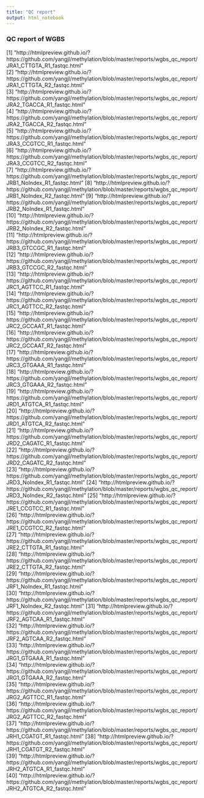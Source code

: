 ```yaml
---
title: "QC report"
output: html_notebook
---
```


### QC report of WGBS

[1] "http://htmlpreview.github.io/?https://github.com/yangjl/methylation/blob/master/reports/wgbs_qc_report/JRA1_CTTGTA_R1_fastqc.html"  
[2] "http://htmlpreview.github.io/?https://github.com/yangjl/methylation/blob/master/reports/wgbs_qc_report/JRA1_CTTGTA_R2_fastqc.html"  
[3] "http://htmlpreview.github.io/?https://github.com/yangjl/methylation/blob/master/reports/wgbs_qc_report/JRA2_TGACCA_R1_fastqc.html"  
[4] "http://htmlpreview.github.io/?https://github.com/yangjl/methylation/blob/master/reports/wgbs_qc_report/JRA2_TGACCA_R2_fastqc.html"  
[5] "http://htmlpreview.github.io/?https://github.com/yangjl/methylation/blob/master/reports/wgbs_qc_report/JRA3_CCGTCC_R1_fastqc.html"  
[6] "http://htmlpreview.github.io/?https://github.com/yangjl/methylation/blob/master/reports/wgbs_qc_report/JRA3_CCGTCC_R2_fastqc.html"  
[7] "http://htmlpreview.github.io/?https://github.com/yangjl/methylation/blob/master/reports/wgbs_qc_report/JRB1_NoIndex_R1_fastqc.html" 
[8] "http://htmlpreview.github.io/?https://github.com/yangjl/methylation/blob/master/reports/wgbs_qc_report/JRB1_NoIndex_R2_fastqc.html" 
[9] "http://htmlpreview.github.io/?https://github.com/yangjl/methylation/blob/master/reports/wgbs_qc_report/JRB2_NoIndex_R1_fastqc.html"  
[10] "http://htmlpreview.github.io/?https://github.com/yangjl/methylation/blob/master/reports/wgbs_qc_report/JRB2_NoIndex_R2_fastqc.html"  
[11] "http://htmlpreview.github.io/?https://github.com/yangjl/methylation/blob/master/reports/wgbs_qc_report/JRB3_GTCCGC_R1_fastqc.html"   
[12] "http://htmlpreview.github.io/?https://github.com/yangjl/methylation/blob/master/reports/wgbs_qc_report/JRB3_GTCCGC_R2_fastqc.html"   
[13] "http://htmlpreview.github.io/?https://github.com/yangjl/methylation/blob/master/reports/wgbs_qc_report/JRC1_AGTTCC_R1_fastqc.html"  
[14] "http://htmlpreview.github.io/?https://github.com/yangjl/methylation/blob/master/reports/wgbs_qc_report/JRC1_AGTTCC_R2_fastqc.html"   
[15] "http://htmlpreview.github.io/?https://github.com/yangjl/methylation/blob/master/reports/wgbs_qc_report/JRC2_GCCAAT_R1_fastqc.html"  
[16] "http://htmlpreview.github.io/?https://github.com/yangjl/methylation/blob/master/reports/wgbs_qc_report/JRC2_GCCAAT_R2_fastqc.html"  
[17] "http://htmlpreview.github.io/?https://github.com/yangjl/methylation/blob/master/reports/wgbs_qc_report/JRC3_GTGAAA_R1_fastqc.html"  
[18] "http://htmlpreview.github.io/?https://github.com/yangjl/methylation/blob/master/reports/wgbs_qc_report/JRC3_GTGAAA_R2_fastqc.html"  
[19] "http://htmlpreview.github.io/?https://github.com/yangjl/methylation/blob/master/reports/wgbs_qc_report/JRD1_ATGTCA_R1_fastqc.html"  
[20] "http://htmlpreview.github.io/?https://github.com/yangjl/methylation/blob/master/reports/wgbs_qc_report/JRD1_ATGTCA_R2_fastqc.html"  
[21] "http://htmlpreview.github.io/?https://github.com/yangjl/methylation/blob/master/reports/wgbs_qc_report/JRD2_CAGATC_R1_fastqc.html"  
[22] "http://htmlpreview.github.io/?https://github.com/yangjl/methylation/blob/master/reports/wgbs_qc_report/JRD2_CAGATC_R2_fastqc.html"  
[23] "http://htmlpreview.github.io/?https://github.com/yangjl/methylation/blob/master/reports/wgbs_qc_report/JRD3_NoIndex_R1_fastqc.html" 
[24] "http://htmlpreview.github.io/?https://github.com/yangjl/methylation/blob/master/reports/wgbs_qc_report/JRD3_NoIndex_R2_fastqc.html" 
[25] "http://htmlpreview.github.io/?https://github.com/yangjl/methylation/blob/master/reports/wgbs_qc_report/JRE1_CCGTCC_R1_fastqc.html"  
[26] "http://htmlpreview.github.io/?https://github.com/yangjl/methylation/blob/master/reports/wgbs_qc_report/JRE1_CCGTCC_R2_fastqc.html"  
[27] "http://htmlpreview.github.io/?https://github.com/yangjl/methylation/blob/master/reports/wgbs_qc_report/JRE2_CTTGTA_R1_fastqc.html"  
[28] "http://htmlpreview.github.io/?https://github.com/yangjl/methylation/blob/master/reports/wgbs_qc_report/JRE2_CTTGTA_R2_fastqc.html"  
[29] "http://htmlpreview.github.io/?https://github.com/yangjl/methylation/blob/master/reports/wgbs_qc_report/JRF1_NoIndex_R1_fastqc.html"  
[30] "http://htmlpreview.github.io/?https://github.com/yangjl/methylation/blob/master/reports/wgbs_qc_report/JRF1_NoIndex_R2_fastqc.html" 
[31] "http://htmlpreview.github.io/?https://github.com/yangjl/methylation/blob/master/reports/wgbs_qc_report/JRF2_AGTCAA_R1_fastqc.html"  
[32] "http://htmlpreview.github.io/?https://github.com/yangjl/methylation/blob/master/reports/wgbs_qc_report/JRF2_AGTCAA_R2_fastqc.html"  
[33] "http://htmlpreview.github.io/?https://github.com/yangjl/methylation/blob/master/reports/wgbs_qc_report/JRG1_GTGAAA_R1_fastqc.html"  
[34] "http://htmlpreview.github.io/?https://github.com/yangjl/methylation/blob/master/reports/wgbs_qc_report/JRG1_GTGAAA_R2_fastqc.html"  
[35] "http://htmlpreview.github.io/?https://github.com/yangjl/methylation/blob/master/reports/wgbs_qc_report/JRG2_AGTTCC_R1_fastqc.html"  
[36] "http://htmlpreview.github.io/?https://github.com/yangjl/methylation/blob/master/reports/wgbs_qc_report/JRG2_AGTTCC_R2_fastqc.html"  
[37] "http://htmlpreview.github.io/?https://github.com/yangjl/methylation/blob/master/reports/wgbs_qc_report/JRH1_CGATGT_R1_fastqc.html" 
[38] "http://htmlpreview.github.io/?https://github.com/yangjl/methylation/blob/master/reports/wgbs_qc_report/JRH1_CGATGT_R2_fastqc.html"  
[39] "http://htmlpreview.github.io/?https://github.com/yangjl/methylation/blob/master/reports/wgbs_qc_report/JRH2_ATGTCA_R1_fastqc.html"  
[40] "http://htmlpreview.github.io/?https://github.com/yangjl/methylation/blob/master/reports/wgbs_qc_report/JRH2_ATGTCA_R2_fastqc.html" 

